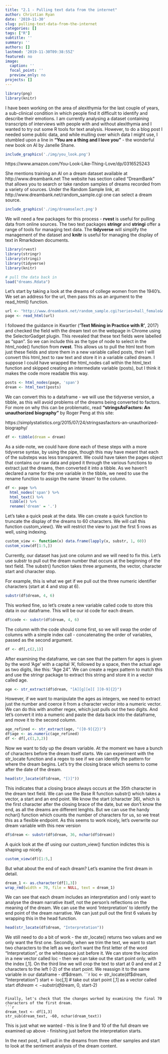 ```yaml
---
title: "2.1 - Pulling text data from the internet"
author: Christian Ryan
date: '2019-11-30'
slug: pulling-text-data-from-the-internet
categories: []
tags: ["R"]
subtitle: ''
summary: ''
authors: []
lastmod: '2019-11-30T09:38:55Z'
featured: no
image:
  caption: ''
  focal_point: ''
  preview_only: no
projects: []
---
```


```r
library(png)
library(knitr)
```

I have been working on the area of alexithymia for the last couple of years, a sub-clinical condition in which people find it difficult to identify and describe their emotions. I am currently analysing a dataset containing transcripts of interviews with people with and without alexithymia and I wanted to try out some R tools for text analysis. However, to do a blog post I needed some public data, and while mulling over which data I might use, I stumbled upon a line in **"You are a thing and I love you"** - the wonderful new book on AI by Janelle Shane. 

```r
include_graphics('./img/you_look.png')
```


https://www.amazon.com/You-Look-Like-Thing-Love/dp/0316525243

She mentions training an AI on a dream dataset available at http://www.dreambank.net The website has section called "DreamBank" that allows you to search or take random samples of dreams recorded from a variety of sources. Under the Random Sample link, at:  http://www.dreambank.net/random_sample.cgi one can select a dream source. 

```r
include_graphics('./img/dreamselect.png')
```


We will need a few packages for this process - **rvest** is useful for pulling data from online sources. The two text packages **stringr** and **stringi** offer a range of tools for managing text data. The **tidyverse** will simplify the management of the dataset and **knitr** is useful for managing the display of text in Rmarkdown documents.
```r
library(rvest)
library(stringr)
library(stringi)
library(tidyverse)
library(knitr)
```

```r
# pull the data back in 
load("dreams.Rdata")
```

Let's start by taking a look at the dreams of college women from the 1940's. We set an address for the url, then pass this as an argument to the read_html() function. 
```r
url <- "http://www.dreambank.net/random_sample.cgi?series=hall_female&min=100&max=300&n=100"
page <- read_html(url)
```

I followed the guidance in Kwartler (**'Text Mining in Practice with R'**, 2017) and checked the field with the dream text on the webpage in Chrome using the SelectorGadget plugin. This revealed that these text fields were labelled as "span". So we can include this as the type of node to select in the html_node() function from **rvest**. This allows us to pull the html text from just these fields and store them in a new variable called posts, then I will convert this html_text to raw text and store it in a variable called dream. I suppose I could have wrapped the html_nodes call within the html_text function and skipped creating an intermediate variable (posts), but I think it makes the code more readable this way. 

```r
posts <- html_nodes(page, 'span')
dream <- html_text(posts)
```

We can convert this to a dataframe - we will use the tidyverse version, a tibble, as this will avoid problems of the dreams being converted to factors. For more on why this can be problematic, read **"stringsAsFactors: An unauthorized biography"** by Roger Peng at this site:

https://simplystatistics.org/2015/07/24/stringsasfactors-an-unauthorized-biography/

```r
df <- tibble(dream = dream)
```

As a side-note, we could have done each of these steps with a more tidyverse syntax, by using the pipe, though this may have meant that each of the substeps was less transparent. We could have taken the pages object that contains
our raw data and piped it through the various functions to extract just the dreams, then converted it into a tibble. As we haven’t declared a name for the one variable in the tibble, we need to use the rename function to assign the name ‘dream’ to the column. 
```r
df <- page %>% 
  html_nodes('span') %>% 
  html_text() %>% 
  tibble() %>% 
  rename('dream' = '.')
```


Let's take a quick peak at the data. We can create a quick function to truncate the display of the dreams to 60 characters. We will call this function custom_view(). We will restrict the view to just the first 5 rows as well, using indexing.
```r
custom_view <- function(x) data.frame(lapply(x, substr, 1, 60))
custom_view(df[1:5,])
```

Currently, our dataset has just one column and we will need to fix this. Let's use substr to pull out the dream number that occurs at the beginning of the text field. The substr() function takes three arguments, the vector, character start and character stop. 

For example, this is what we get if we pull out the three numeric identifier characters (start at 4 and stop at 6). 
```r
substr(df$dream, 4, 6)
```

This worked fine, so let's create a new variable called code to store this data in our dataframe. This will be our id code for each dream.
```r
df$code <- substr(df$dream, 4, 6)
```

The column with the code should come first, so we will swap the order of columns with a simple index call - concatenating the order of variables, passed as the second argument. 
```r
df <- df[,c(2,1)]
```

After examining the dataframe, we can see that the pattern for ages is given by the word 'Age' with a capital 'A', followed by a space, then the actual age as two digits, like this: "Age 24". We can create a regex pattern to match this and use the stringr package to extract this string and store it in a vector called age. 
```r
age <- str_extract(df$dream, "[A][g][e][ ][0-9]{2}")
```

However, if we want to manipulate the ages as integers, we need to extract just the number and coerce it from a character vector into a numeric vector. We can do this with another regex, which just pulls out the two digits. And let's convert it into a numeric and paste the data back into the dataframe, and move it to the second column.
```r
age_refined <- str_extract(age, "([0-9]{2})")
df$age <- as.numeric(age_refined)
df <- df[,c(1,3,2)]
```

Now we want to tidy up the dream variable. At the moment we have a bunch of characters before the dream itself starts. We can experiment with the str_locate function and a regex to see if we can identify the pattern for where the dream begins. Let's try the closing brace which seems to come after the date of the dream.
```r
head(str_locate(df$dream, "[)]"))
```

This indicates that a closing brace always occurs at the 35th character in the dream text field. We can use the Base R function substr() which takes a vector, a start and an end point. We know the start (character 36), which is the first character after the closing brace of the date, but we don't know the end, as all the dreams are different lenghts. But we can use the handy nchar() function which
counts the number of characters for us, so we treat this as a flexible endpoint. As this seems to work nicely, let's overwrite our dream variable with this new version
```r
df$dream <- substr(df$dream, 36, nchar(df$dream))
```

A quick look at the df using our custom_view() function indictes this is shaping up nicely. 
```r
custom_view(df)[1:5,]
```

But what about the end of each dream? Let's examine the first dream in detail. 
```r
dream_1 <- as.character(df[1,3])
wrap_rmd(width = 70, file = NULL, text = dream_1)
```

We can see that each dream includes an interpretation and I only want to analyse the dream narrative itself, not the person's reflections on the meaning of the dream. We can use the word 'Interpretation' to identify the end point of the dream narrative. We can just pull out the first 6 values by wrapping this in the head function. 
```r
head(str_locate(df$dream, "Interpretation"))
```

We still need to do a bit of work - the str_locate() returns two values and we only want the first one. Secondly, when we trim the text, we want to start two characters to the left as we don't want the first letter of the word  "Interpretation", or the whitespace just before it. We can store the location in a new vector called loc - then we can take out the start point only, with the index [,1]. On the third line we will crop the text to start at 0 and end at 2 characters to the left (-2) of the start point. We reassign it to the same variable in our dataframe - df$dream.
```r
loc <- str_locate(df$dream, "Interpretation")
start <- loc[,1] # take out start point [,1] as a vector called start
df$dream <- substr(df$dream, 0, start-2) 
```

Finally, let's check that the changes worked by examining the final 70 characters of the first dream.
```r
dream_text <- df[1,3]
str_sub(dream_text, -60, nchar(dream_text)) 
```
This is just what we wanted - this is line 9 and 10 of the full dream we examined up above - finishing just before the interpretation starts.

In the next post, I will pull in the dreams from three other samples and start to look at the sentiment analysis of the dream content.

